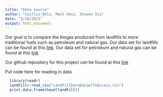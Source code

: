 ```yaml
---
title: "Data Source"
author: "Caitlin Bolz, Matt Voss, Steven Xia"
date: "3/24/2021"
output: html_document
---
```


Our goal is to compare the biogas produced from landfills to more traditional fuels such as petroleum and natural gas. Our data set for landfills can be found at this [link](https://www.epa.gov/lmop/landfill-technical-data). Our data set for petroleum and natural gas can be found at this [link](https://www.epa.gov/ghgemissions/natural-gas-and-petroleum-systems-ghg-inventory-additional-information-1990-2018-ghg)

Our github repository for this project can be found at this [link](https://github.com/cabolz/STAT433-Project)


Put code here for reading in data
```r
  library(readr)
  landFill<-read_csv("LandFillDataEasierToAccess.csv")
  print.data.frame(head(landFill))
```


